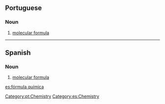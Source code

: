 ==Portuguese==

===Noun===
{{pt-noun|f|pl=fórmulas químicas|head=[[fórmula]] [[química]]}}

# [[molecular formula]]

[[Category:pt:Chemistry]]
----

==Spanish==

===Noun===
{{es-noun|f|pl=fórmulas químicas|head=[[fórmula]] [[química]]}}

# [[molecular formula]]

[[Category:es:Chemistry]]

[[es:fórmula química]]
